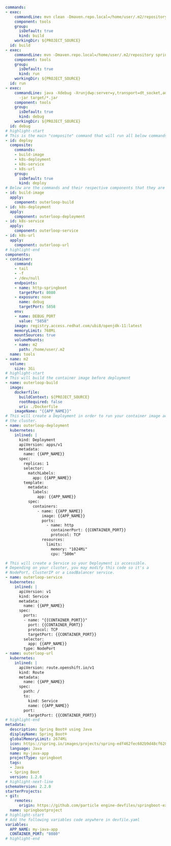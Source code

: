 ```yaml showLineNumbers
commands:
- exec:
    commandLine: mvn clean -Dmaven.repo.local=/home/user/.m2/repository package -Dmaven.test.skip=true
    component: tools
    group:
      isDefault: true
      kind: build
    workingDir: ${PROJECT_SOURCE}
  id: build
- exec:
    commandLine: mvn -Dmaven.repo.local=/home/user/.m2/repository spring-boot:run
    component: tools
    group:
      isDefault: true
      kind: run
    workingDir: ${PROJECT_SOURCE}
  id: run
- exec:
    commandLine: java -Xdebug -Xrunjdwp:server=y,transport=dt_socket,address=${DEBUG_PORT},suspend=n
      -jar target/*.jar
    component: tools
    group:
      isDefault: true
      kind: debug
    workingDir: ${PROJECT_SOURCE}
  id: debug
# highlight-start
# This is the main "composite" command that will run all below commands
- id: deploy
  composite:
    commands:
    - build-image
    - k8s-deployment
    - k8s-service
    - k8s-url
    group:
      isDefault: true
      kind: deploy
# Below are the commands and their respective components that they are "linked" to deploy
- id: build-image
  apply:
    component: outerloop-build
- id: k8s-deployment
  apply:
    component: outerloop-deployment
- id: k8s-service
  apply:
    component: outerloop-service
- id: k8s-url
  apply:
    component: outerloop-url
# highlight-end
components:
- container:
    command:
    - tail
    - -f
    - /dev/null
    endpoints:
    - name: http-springboot
      targetPort: 8080
    - exposure: none
      name: debug
      targetPort: 5858
    env:
    - name: DEBUG_PORT
      value: "5858"
    image: registry.access.redhat.com/ubi8/openjdk-11:latest
    memoryLimit: 768Mi
    mountSources: true
    volumeMounts:
    - name: m2
      path: /home/user/.m2
  name: tools
- name: m2
  volume:
    size: 3Gi
# highlight-start
# This will build the container image before deployment
- name: outerloop-build
  image:
    dockerfile:
      buildContext: ${PROJECT_SOURCE}
      rootRequired: false
      uri: ./Dockerfile
    imageName: "{{APP_NAME}}"
# This will create a Deployment in order to run your container image across
# the cluster.
- name: outerloop-deployment
  kubernetes:
    inlined: |
      kind: Deployment
      apiVersion: apps/v1
      metadata:
        name: {{APP_NAME}}
      spec:
        replicas: 1
        selector:
          matchLabels:
            app: {{APP_NAME}}
        template:
          metadata:
            labels:
              app: {{APP_NAME}}
          spec:
            containers:
              - name: {{APP_NAME}}
                image: {{APP_NAME}}
                ports:
                  - name: http
                    containerPort: {{CONTAINER_PORT}}
                    protocol: TCP
                resources:
                  limits:
                    memory: "1024Mi"
                    cpu: "500m"

# This will create a Service so your Deployment is accessible.
# Depending on your cluster, you may modify this code so it's a
# NodePort, ClusterIP or a LoadBalancer service.
- name: outerloop-service
  kubernetes:
    inlined: |
      apiVersion: v1
      kind: Service
      metadata:
        name: {{APP_NAME}}
      spec:
        ports:
        - name: "{{CONTAINER_PORT}}"
          port: {{CONTAINER_PORT}}
          protocol: TCP
          targetPort: {{CONTAINER_PORT}}
        selector:
          app: {{APP_NAME}}
        type: NodePort
- name: outerloop-url
  kubernetes:
    inlined: |
      apiVersion: route.openshift.io/v1
      kind: Route
      metadata:
        name: {{APP_NAME}}
      spec:
        path: /
        to:
          kind: Service
          name: {{APP_NAME}}
        port:
          targetPort: {{CONTAINER_PORT}}
# highlight-end
metadata:
  description: Spring Boot® using Java
  displayName: Spring Boot®
  globalMemoryLimit: 2674Mi
  icon: https://spring.io/images/projects/spring-edf462fec682b9d48cf628eaf9e19521.svg
  language: Java
  name: my-java-app
  projectType: springboot
  tags:
  - Java
  - Spring Boot
  version: 1.2.0
# highlight-next-line
schemaVersion: 2.2.0
starterProjects:
- git:
    remotes:
      origin: https://github.com/particle engine-devfiles/springboot-ex.git
  name: springbootproject
# highlight-start
# Add the following variables code anywhere in devfile.yaml
variables:
  APP_NAME: my-java-app
  CONTAINER_PORT: "8080"
# highlight-end
```
